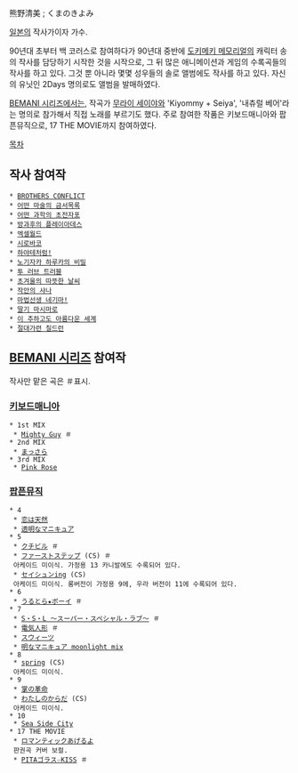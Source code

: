 熊野清美 ; くまのきよみ

[[일본]]의 작사가이자 가수.

90년대 초부터 백 코러스로 참여하다가 90년대 중반에 [[도키메키 메모리얼]]의 캐릭터 송의 작사를 담당하기 시작한 것을 시작으로, 그 뒤 많은 애니메이션과 게임의 수록곡들의 작사를 하고 있다. 그것 뿐 아니라 몇몇 성우들의 솔로 앨범에도 작사를 하고 있다. 자신의 유닛인 2Days 명의로도 앨범을 발매하였다.

[[BEMANI 시리즈]]에서는, 작곡가 [[무라이 세이야]]와 'Kiyommy + Seiya', '내츄럴 베어'라는 명의로 참가해서 직접 노래를 부르기도 했다. 주로 참여한 작품은 키보드매니아와 팝픈뮤직으로, 17 THE MOVIE까지 참여하였다.

[[목차]]

== 작사 참여작 ==
 * [[BROTHERS CONFLICT]]
 * [[어떤 마술의 금서목록]]
 * [[어떤 과학의 초전자포]]
 * [[방과후의 플레이아데스]]
 * [[엑셀월드]]
 * [[시로바코]]
 * [[하야테처럼!]]
 * [[노기자카 하루카의 비밀]]
 * [[투 러브 트러블]]
 * [[초겨울의 따뜻한 날씨]]
 * [[작안의 샤나]]
 * [[마법선생 네기마!]]
 * [[딸기 마시마로]]
 * [[이 추하고도 아름다운 세계]]
 * [[절대가련 칠드런]]

== [[BEMANI 시리즈]] 참여작 ==
작사만 맡은 곡은 ＃표시.
=== [[키보드매니아]] ===
 * 1st MIX
  * [[Mighty Guy]] ＃
 * 2nd MIX
  * [[まっさら]]
 * 3rd MIX
  * [[Pink Rose]]

=== [[팝픈뮤직]] ===

 * 4
  * [[恋は天然]]
  * [[透明なマニキュア]]
 * 5
  * [[クチビル]] ＃
  * [[ファーストステップ]] (CS) ＃
  아케이드 미이식. 가정용 13 카니발에도 수록되어 있다.
  * [[セイシュンing]] (CS)
  아케이드 미이식. 롱버전이 가정용 9에, 우라 버전이 11에 수록되어 있다.
 * 6
  * [[うるとら★ボーイ]] ＃
 * 7
  * [[S・S・L ～スーパー・スペシャル・ラブ～]] ＃
  * [[電気人形]] ＃
  * [[スウィーツ]]
  * [[明なマニキュア moonlight mix]]
 * 8
  * [[spring]] (CS)
  아케이드 미이식.
 * 9
  * [[掌の革命]]
  * [[わたしのからだ]] (CS)
  아케이드 미이식.
 * 10
  * [[Sea Side City]]
 * 17 THE MOVIE
  * [[ロマンティックあげるよ]]
  판권곡 커버 보컬.
  * [[PITAゴラス☆KISS]] ＃
